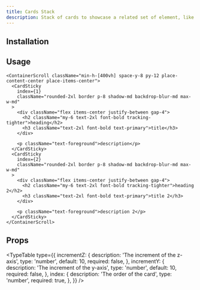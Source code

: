 ```yaml
---
title: Cards Stack
description: Stack of cards to showcase a related set of element, like your services, your work, features, process of work, timeline, etc.
---
```


<ComponentPreview name="cards-stack-demo" />

## Installation

<ComponentInstallation name="cards-stack" />

## Usage

```tsx
<ContainerScroll className="min-h-[400vh] space-y-8 py-12 place-content-center place-items-center">
  <CardSticky
    index={1}
    className="rounded-2xl border p-8 shadow-md backdrop-blur-md max-w-md"
  >
    <div className="flex items-center justify-between gap-4">
      <h2 className="my-6 text-2xl font-bold tracking-tighter">heading</h2>
      <h3 className="text-2xl font-bold text-primary">title</h3>
    </div>

    <p className="text-foreground">description</p>
  </CardSticky>
  <CardSticky
    index={2}
    className="rounded-2xl border p-8 shadow-md backdrop-blur-md max-w-md"
  >
    <div className="flex items-center justify-between gap-4">
      <h2 className="my-6 text-2xl font-bold tracking-tighter">heading 2</h2>
      <h3 className="text-2xl font-bold text-primary">title 2</h3>
    </div>

    <p className="text-foreground">description 2</p>
  </CardSticky>
</ContainerScroll>
```

## Props

<TypeTable
  type={{
    incrementZ: {
      description: 'The increment of the z-axis',
      type: 'number',
      default: 10,
      required: false,
    },
    incrementY: {
      description: 'The increment of the y-axis',
      type: 'number',
      default: 10,
      required: false,
    },
    index: {
      description: 'The order of the card',
      type: 'number',
      required: true,
    },
  }}
/>
